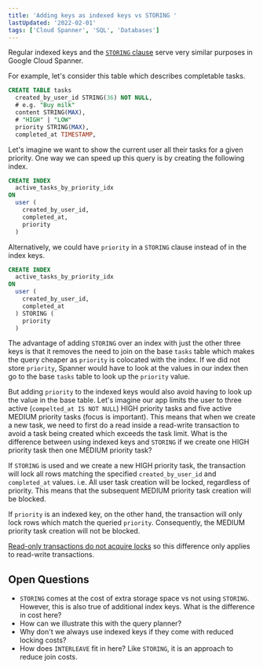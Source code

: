 ```yaml
---
title: 'Adding keys as indexed keys vs STORING '
lastUpdated: '2022-02-01'
tags: ['Cloud Spanner', 'SQL', 'Databases']
---
```


Regular indexed keys and the [`STORING` clause](https://cloud.google.com/spanner/docs/secondary-indexes#storing-clause)
serve very similar purposes in Google Cloud Spanner.

For example, let's consider this table which describes completable tasks.

```sql
CREATE TABLE tasks
  created_by_user_id STRING(36) NOT NULL,
  # e.g. "Buy milk"
  content STRING(MAX),
  # "HIGH" | "LOW"
  priority STRING(MAX),
  completed_at TIMESTAMP,
```

Let's imagine we want to show the current user all their tasks for a given priority. One way we
can speed up this query is by creating the following index.

```sql
CREATE INDEX
  active_tasks_by_priority_idx
ON
  user (
    created_by_user_id,
    completed_at,
    priority
  )
```

Alternatively, we could have `priority` in a `STORING` clause instead of in the index keys.

```sql
CREATE INDEX
  active_tasks_by_priority_idx
ON
  user (
    created_by_user_id,
    completed_at
  ) STORING (
    priority
  )
```

The advantage of adding `STORING` over an index with just the other three keys is that it removes the
need to join on the base `tasks` table which makes the query cheaper as `priority` is colocated with
the index. If we did not store `priority`, Spanner would have to look at the values in our index then
go to the base `tasks` table to look up the `priority` value.

But adding `priority` to the indexed keys would also avoid having to look up the value in the base
table. Let's imagine our app limits the user to three active (`compelted_at IS NOT NULL`) HIGH
priority tasks and five active MEDIUM priority tasks (focus is important). This means that when we
create a new task, we need to first do a read inside a read-write transaction to avoid a task being
created which exceeds the task limit. What is the difference between using indexed keys and `STORING`
if we create one HIGH priority task then one MEDIUM priority task?

If `STORING` is used and we create a new HIGH priority task, the transaction will lock all rows
matching the specified `created_by_user_id` and `completed_at` values. i.e. All user task creation
will be locked, regardless of priority. This means that the subsequent MEDIUM priority task creation
will be blocked.

If `priority` is an indexed key, on the other hand, the transaction will only lock rows which match
the queried `priority`. Consequently, the MEDIUM priority task creation will not be blocked.

[Read-only transactions do not acquire locks](https://cloud.google.com/spanner/docs/introspection/lock-statistics)
so this difference only applies to read-write transactions.

## Open Questions

- `STORING` comes at the cost of extra storage space vs not using `STORING`. However, this is also true
of additional index keys. What is the difference in cost here?
- How can we illustrate this with the query planner?
- Why don't we always use indexed keys if they come with reduced locking costs?
- How does `INTERLEAVE` fit in here? Like `STORING`, it is an approach to reduce join costs.
